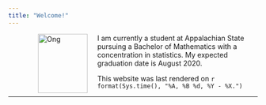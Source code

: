 ```yaml
---
title: "Welcome!"
---
```


<figure>
<img src="./images/ong.jpg" alt="Ong" align="left" hspace="20" style="width:100px;height:120px;">
</figure>
 
I am currently a student at Appalachian State pursuing a Bachelor of Mathematics with a concentration in statistics. My expected graduation date is August 2020. 


This website was last rendered on `r format(Sys.time(), "%A, %B %d, %Y - %X.")`


* * *